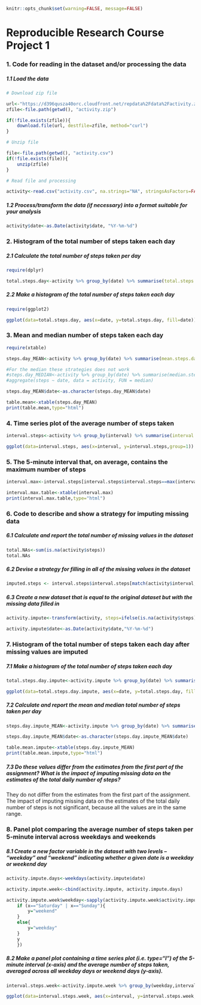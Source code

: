 ```r
knitr::opts_chunk$set(warning=FALSE, message=FALSE)
```

Reproducible Research Course Project 1
======================================

### 1. Code for reading in the dataset and/or processing the data

##### 1.1 Load the data

```r
# Download zip file

url<-"https://d396qusza40orc.cloudfront.net/repdata%2Fdata%2Factivity.zip"
zfile<-file.path(getwd(), "activity.zip")

if(!file.exists(zfile)){
	download.file(url, destfile=zfile, method="curl")
}

# Unzip file

file<-file.path(getwd(), "activity.csv")
if(!file.exists(file)){
	unzip(zfile)
}

# Read file and processing

activity<-read.csv("activity.csv", na.strings="NA", stringsAsFactors=FALSE)
```

##### 1.2 Process/transform the data (if necessary) into a format suitable for your analysis

```r
activity$date<-as.Date(activity$date, "%Y-%m-%d")
```



### 2. Histogram of the total number of steps taken each day

##### 2.1 Calculate the total number of steps taken per day

```r
require(dplyr)

total.steps.day<-activity %>% group_by(date) %>% summarise(total.steps.day=sum(steps), na.rm=T)
```

##### 2.2 Make a histogram of the total number of steps taken each day

```r
require(ggplot2)

ggplot(data=total.steps.day, aes(x=date, y=total.steps.day, fill=date)) + geom_histogram(stat = "identity") + labs(x="Dates", y="Total number of steps")+ ggtitle("Total number of steps taken each day") + theme(plot.title = element_text(hjust = 0.5), legend.position="none")
```

### 3. Mean and median number of steps taken each day

```r
require(xtable)

steps.day_MEAN<-activity %>% group_by(date) %>% summarise(mean.steps.day=mean(steps, na.rm=T))

#For the median these strategies does not work
#steps.day_MEDIAN<-activity %>% group_by(date) %>% summarise(median.steps.day=median(as.numeric(steps), na.rm=T))
#aggregate(steps ~ date, data = activity, FUN = median)

steps.day_MEAN$date<-as.character(steps.day_MEAN$date)

table.mean<-xtable(steps.day_MEAN)
print(table.mean,type="html")
```

### 4. Time series plot of the average number of steps taken

```r
interval.steps<-activity %>% group_by(interval) %>% summarise(interval.steps=mean(steps, na.rm=T))

ggplot(data=interval.steps, aes(x=interval, y=interval.steps,group=1)) + geom_line() + labs(x="Interval", y="Mean number of steps") + ggtitle("Mean number of steps taken each interval") + theme(plot.title = element_text(hjust = 0.5), legend.position="none")
```

### 5. The 5-minute interval that, on average, contains the maximum number of steps

```r
interval.max<-interval.steps[interval.steps$interval.steps==max(interval.steps$interval.steps),]

interval.max.table<-xtable(interval.max)
print(interval.max.table,type="html")
```

### 6. Code to describe and show a strategy for imputing missing data

##### 6.1 Calculate and report the total number of missing values in the dataset

```r
total.NAs<-sum(is.na(activity$steps))
total.NAs
```

##### 6.2 Devise a strategy for filling in all of the missing values in the dataset

```r
imputed.steps <- interval.steps$interval.steps[match(activity$interval, interval.steps$interval)]
```

##### 6.3 Create a new dataset that is equal to the original dataset but with the missing data filled in

```r
activity.impute<-transform(activity, steps=ifelse(is.na(activity$steps), yes=imputed.steps, no=activity$steps))

activity.impute$date<-as.Date(activity$date,"%Y-%m-%d")
```


### 7. Histogram of the total number of steps taken each day after missing values are imputed

##### 7.1 Make a histogram of the total number of steps taken each day

```r
total.steps.day.impute<-activity.impute %>% group_by(date) %>% summarise(total.steps.day=sum(steps), na.rm=T)

ggplot(data=total.steps.day.impute, aes(x=date, y=total.steps.day, fill=date)) + geom_histogram(stat = "identity") + labs(x="Dates", y="Total number of steps") + ggtitle("Total number of steps taken each day") + theme(plot.title = element_text(hjust = 0.5), legend.position="none")
```

##### 7.2 Calculate and report the mean and median total number of steps taken per day

```r
steps.day.impute_MEAN<-activity.impute %>% group_by(date) %>% summarise(mean.steps.day=mean(steps, na.rm=T))

steps.day.impute_MEAN$date<-as.character(steps.day.impute_MEAN$date)

table.mean.impute<-xtable(steps.day.impute_MEAN)
print(table.mean.impute,type="html")
```

##### 7.3 Do these values differ from the estimates from the first part of the assignment? What is the impact of imputing missing data on the estimates of the total daily number of steps?

They do not differ from the estimates from the first part of the assignment. The impact of imputing missing data on the estimates of the total daily number of steps is not significant, because all the values are in the same range.

### 8. Panel plot comparing the average number of steps taken per 5-minute interval across weekdays and weekends

##### 8.1 Create a new factor variable in the dataset with two levels – “weekday” and “weekend” indicating whether a given date is a weekday or weekend day

```r
activity.impute.days<-weekdays(activity.impute$date)

activity.impute.week<-cbind(activity.impute, activity.impute.days)

activity.impute.week$weekday<-sapply(activity.impute.week$activity.impute.days, function(x){
	if (x=="Saturday" | x=="Sunday"){
		y="weekend"
	}
	else{
		y="weekday"
	}
	y
	})
```

##### 8.2 Make a panel plot containing a time series plot (i.e. type="l") of the 5-minute interval (x-axis) and the average number of steps taken, averaged across all weekday days or weekend days (y-axis).

```r
interval.steps.week<-activity.impute.week %>% group_by(weekday,interval) %>% summarise(interval.steps.week=mean(steps, na.rm=T))

ggplot(data=interval.steps.week, aes(x=interval, y=interval.steps.week,group=1, color=weekday)) + geom_line() + labs(x="Interval", y="Mean number of steps") + ggtitle("Mean number of steps taken each interval") + theme(plot.title = element_text(hjust = 0.5)) + facet_wrap(~ weekday, nrow=2)
```
